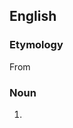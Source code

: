 ==English==

===Etymology===
From {{suffix|en|personalise|ation}}

===Noun===
{{en-noun|~}}

# {{lb|en|British spelling}} {{alternative spelling of|en|personalization}}